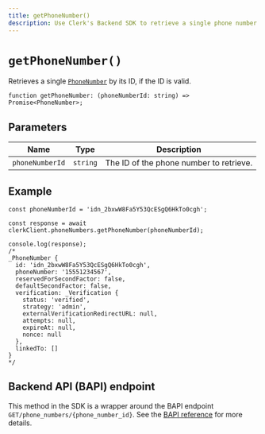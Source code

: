 ```yaml
---
title: getPhoneNumber()
description: Use Clerk's Backend SDK to retrieve a single phone number by its ID.
---
```


# `getPhoneNumber()`

Retrieves a single [`PhoneNumber`](/docs/references/javascript/phone-number) by its ID, if the ID is valid.

```tsx
function getPhoneNumber: (phoneNumberId: string) => Promise<PhoneNumber>;
```

## Parameters

| Name | Type | Description |
| --- | --- | --- |
| `phoneNumberId` | `string` | The ID of the phone number to retrieve. |

## Example

```tsx
const phoneNumberId = 'idn_2bxwW8Fa5Y53QcESgQ6HkTo0cgh';

const response = await clerkClient.phoneNumbers.getPhoneNumber(phoneNumberId);

console.log(response);
/*
_PhoneNumber {
  id: 'idn_2bxwW8Fa5Y53QcESgQ6HkTo0cgh',
  phoneNumber: '15551234567',
  reservedForSecondFactor: false,
  defaultSecondFactor: false,
  verification: _Verification {
    status: 'verified',
    strategy: 'admin',
    externalVerificationRedirectURL: null,
    attempts: null,
    expireAt: null,
    nonce: null
  },
  linkedTo: []
}
*/
```

## Backend API (BAPI) endpoint

This method in the SDK is a wrapper around the BAPI endpoint `GET/phone_numbers/{phone_number_id}`. See the [BAPI reference](https://clerk.com/docs/reference/backend-api/tag/Phone-Numbers#operation/GetPhoneNumber) for more details.
